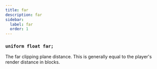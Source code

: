 ```yaml
---
title: far
description: far
sidebar:
  label: far
  order: 1
---
```


### `uniform float far;`

The far clipping plane distance. This is generally equal to the player's render distance in blocks.